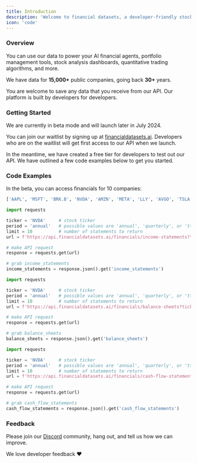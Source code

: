 ```yaml
---
title: Introduction
description: 'Welcome to financial datasets, a developer-friendly stock market API.'
icon: 'code'
---
```


### Overview
You can use our data to power your AI financial agents, portfolio management tools,
stock analysis dashboards, quantitative trading algorithms, and more.

We have data for <b>15,000+</b> public companies, going back <b>30+</b> years.

You are welcome to save any data that you receive from our API.  Our platform is built by developers for developers.

### Getting Started
We are currently in beta mode and will launch later in July 2024.

You can join our waitlist by signing up at [financialdatasets.ai](https://financialdatasets.ai).  Developers who are on the waitlist
will get first access to our API when we launch.

In the meantime, we have created a free tier for developers to test out our API.  We have outlined a few code examples below to get you started.

### Code Examples
In the beta, you can access financials for 10 companies:

```python
['AAPL', 'MSFT', 'BRK.B', 'NVDA', 'AMZN', 'META', 'LLY', 'AVGO', 'TSLA', 'GOOGL']
```
<CodeGroup>

```python GET Income Statements
import requests

ticker = 'NVDA'     # stock ticker
period = 'annual'   # possible values are 'annual', 'quarterly', or 'ttm'
limit = 10          # number of statements to return
url = f'https://api.financialdatasets.ai/financials/income-statements?ticker={ticker}&period={period}&limit={limit}'

# make API request
response = requests.get(url)

# grab income_statements
income_statements = response.json().get('income_statements')
```

```python GET Balance Sheets
import requests

ticker = 'NVDA'     # stock ticker
period = 'annual'   # possible values are 'annual', 'quarterly', or 'ttm'
limit = 10          # number of statements to return
url = f'https://api.financialdatasets.ai/financials/balance-sheets?ticker={ticker}&period={period}&limit={limit}'

# make API request
response = requests.get(url)

# grab balance_sheets
balance_sheets = response.json().get('balance_sheets')
```

```python GET Cash Flow Statements
import requests

ticker = 'NVDA'     # stock ticker
period = 'annual'   # possible values are 'annual', 'quarterly', or 'ttm'
limit = 10          # number of statements to return
url = f'https://api.financialdatasets.ai/financials/cash-flow-statements?ticker={ticker}&period={period}&limit={limit}'

# make API request
response = requests.get(url)

# grab cash_flow_statements
cash_flow_statements = response.json().get('cash_flow_statements')
```

</CodeGroup>

### Feedback

Please join our [Discord](https://discord.gg/hTtb8wzgSQ) community, hang out, and tell us how we can improve.

We love developer feedback ❤️

